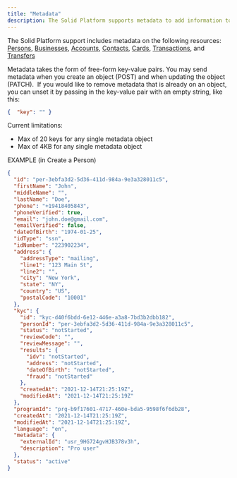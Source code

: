 ```yaml
---
title: "Metadata"
description: The Solid Platform supports metadata to add information to the resource
---
```

The Solid Platform support includes metadata on the following resources:
[Persons](https://www.solidfi.com/docs/the-person-object), [Businesses](https://www.solidfi.com/docs/the-business-object), [Accounts](https://www.solidfi.com/docs/the-account-object), [Contacts](https://www.solidfi.com/docs/the-contact-object), [Cards](https://www.solidfi.com/docs/the-card-object), [Transactions](https://www.solidfi.com/docs/the-transaction-object), and [Transfers](https://www.solidfi.com/docs/the-send-transfer-object)

Metadata takes the form of free-form key-value pairs. You may send metadata when you create an object (POST) and when updating the object (PATCH).  If you would like to remove metadata that is already on an object, you can unset it by passing in the key-value pair with an empty string, like this:  

```json
{  "key": "" }
```

Current limitations:  
- Max of 20 keys for any single metadata object  
- Max of 4KB for any single metadata object

EXAMPLE (in Create a Person)

```json example
{
  "id": "per-3ebfa3d2-5d36-411d-984a-9e3a328011c5",
  "firstName": "John",
  "middleName": "",
  "lastName": "Doe",
  "phone": "+19418405843",
  "phoneVerified": true,
  "email": "john.doe@gmail.com",
  "emailVerified": false,
  "dateOfBirth": "1974-01-25",
  "idType": "ssn",
  "idNumber": "223902234",
  "address": {
    "addressType": "mailing",
    "line1": "123 Main St",
    "line2": "",
    "city": "New York",
    "state": "NY",
    "country": "US",
    "postalCode": "10001"
  },
  "kyc": {
    "id": "kyc-d40f6bdd-6e12-446e-a3a8-7bd3b2dbb182",
    "personId": "per-3ebfa3d2-5d36-411d-984a-9e3a328011c5",
    "status": "notStarted",
    "reviewCode": "",
    "reviewMessage": "",
    "results": {
      "idv": "notStarted",
      "address": "notStarted",
      "dateOfBirth": "notStarted",
      "fraud": "notStarted"
    },
    "createdAt": "2021-12-14T21:25:19Z",
    "modifiedAt": "2021-12-14T21:25:19Z"
  },
  "programId": "prg-b9f17601-4717-460e-bda5-9598f6f6db28",
  "createdAt": "2021-12-14T21:25:19Z",
  "modifiedAt": "2021-12-14T21:25:19Z",
  "language": "en",
  "metadata": {
    "externalId": "usr_9HG724gvHJB378v3h",
    "description": "Pro user"
  },
  "status": "active"
}
```